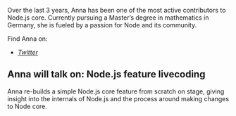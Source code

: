 
Over the last 3 years, Anna has been one of the most active contributors to Node.js core. Currently pursuing a Master’s degree in mathematics in Germany, she is fueled by a passion for Node and its community.

Find Anna on:

- *[Twitter](https://twitter.com/addaleax)*

## Anna will talk on: Node.js feature livecoding

Anna re-builds a simple Node.js core feature from scratch on stage, giving insight into the internals of Node.js and the process around making changes to Node core.
